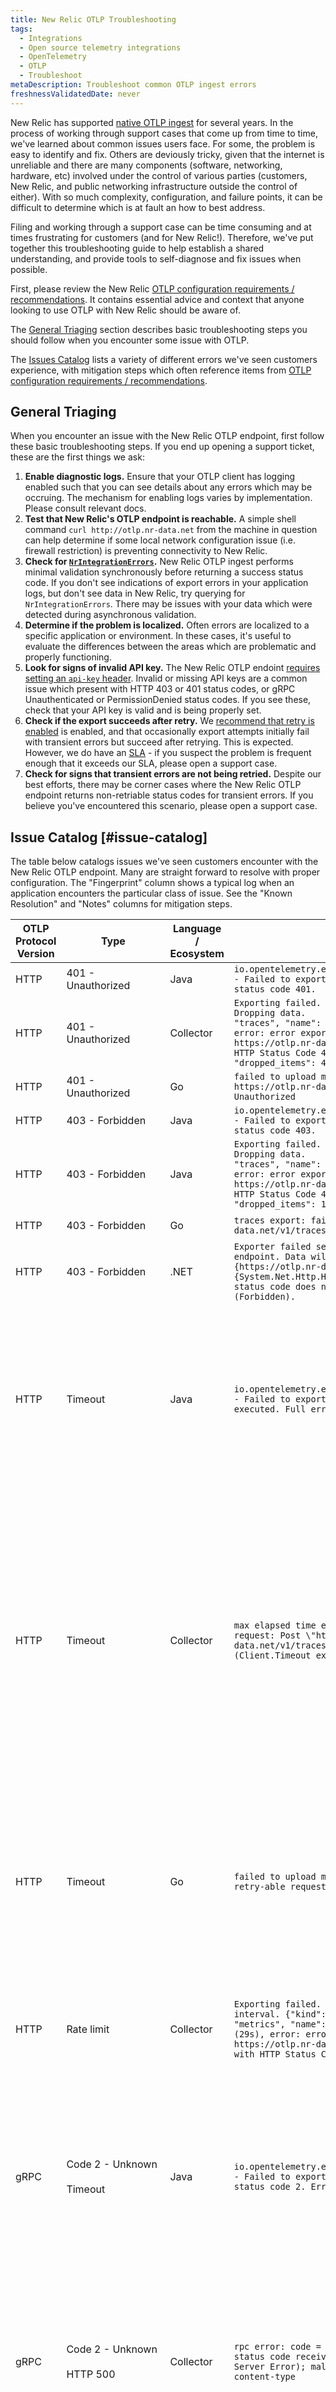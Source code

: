 ```yaml
---
title: New Relic OTLP Troubleshooting
tags:
  - Integrations
  - Open source telemetry integrations
  - OpenTelemetry
  - OTLP
  - Troubleshoot
metaDescription: Troubleshoot common OTLP ingest errors
freshnessValidatedDate: never
---
```


New Relic has supported [native OTLP ingest](/docs/more-integrations/open-source-telemetry-integrations/opentelemetry/best-practices/opentelemetry-otlp/) for several years. In the process of working through support cases that come up from time to time, we've learned about common issues users face. For some, the problem is easy to identify and fix. Others are deviously tricky, given that the internet is unreliable and there are many components (software, networking, hardware, etc) involved under the control of various parties (customers, New Relic, and public networking infrastructure outside the control of either). With so much complexity, configuration, and failure points, it can be difficult to determine which is at fault an how to best address.

Filing and working through a support case can be time consuming and at times frustrating for customers (and for New Relic!). Therefore, we've put together this troubleshooting guide to help establish a shared understanding, and provide tools to self-diagnose and fix issues when possible.

First, please review the New Relic [OTLP configuration requirements / recommendations](/docs/more-integrations/open-source-telemetry-integrations/opentelemetry/best-practices/opentelemetry-otlp/#configuration). It contains essential advice and context that anyone looking to use OTLP with New Relic should be aware of.

The [General Triaging](#general-triaging) section describes basic troubleshooting steps you should follow when you encounter some issue with OTLP.

The [Issues Catalog](#issue-catalog) lists a variety of different errors we've seen customers experience, with mitigation steps which often reference items from [OTLP configuration requirements / recommendations](/docs/more-integrations/open-source-telemetry-integrations/opentelemetry/best-practices/opentelemetry-otlp/#configuration).

## General Triaging

When you encounter an issue with the New Relic OTLP endpoint, first follow these basic troubleshooting steps. If you end up opening a support ticket, these are the first things we ask:

1. **Enable diagnostic logs.** Ensure that your OTLP client has logging enabled such that you can see details about any errors which may be occruing. The mechanism for enabling logs varies by implementation. Please consult relevant docs.
2. **Test that New Relic's OTLP endpoint is reachable.** A simple shell command `curl http://otlp.nr-data.net` from the machine in question can help determine if some local network configuration issue (i.e. firewall restriction) is preventing connectivity to New Relic.
3. **Check for [`NrIntegrationErrors`](/docs/telemetry-data-platform/manage-data/nrintegrationerror/).** New Relic OTLP ingest performs minimal validation synchronously before returning a success status code. If you don't see indications of export errors in your application logs, but don't see data in New Relic, try querying for `NrIntegrationErrors`. There may be issues with your data which were detected during asynchronous validation.
4. **Determine if the problem is localized.** Often errors are localized to a specific application or environment. In these cases, it's useful to evaluate the differences between the areas which are problematic and properly functioning.
5. **Look for signs of invalid API key.** The New Relic OTLP endoint [requires setting an `api-key` header](/docs/more-integrations/open-source-telemetry-integrations/opentelemetry/best-practices/opentelemetry-otlp/#api-key). Invalid or missing API keys are a common issue which present with HTTP 403 or 401 status codes, or gRPC Unauthenticated or PermissionDenied status codes. If you see these, check that your API key is valid and is being properly set.
6. **Check if the export succeeds after retry.** We [recommend that retry is enabled](/docs/more-integrations/open-source-telemetry-integrations/opentelemetry/best-practices/opentelemetry-otlp/#retry) is enabled, and that occasionally export attempts initially fail with transient errors but succeed after retrying. This is expected. However, we do have an [SLA](/docs/licenses/license-information/referenced-policies/service-level-availability-commitment/) - if you suspect the problem is frequent enough that it exceeds our SLA, please open a support case.
7. **Check for signs that transient errors are not being retried.** Despite our best efforts, there may be corner cases where the New Relic OTLP endpoint returns non-retriable status codes for transient errors. If you believe you've encountered this scenario, please open a support case.

## Issue Catalog [#issue-catalog]

The table below catalogs issues we've seen customers encounter with the New Relic OTLP endpoint. Many are straight forward to resolve with proper configuration. The "Fingerprint" column shows a typical log when an application encounters the particular class of issue. See the "Known Resolution" and "Notes" columns for mitigation steps.

| OTLP Protocol Version | Type | Language / Ecosystem | Fingerprint | Known Resolution | Notes |
|---|---|---|---|---|---|
| HTTP | 401 - Unauthorized | Java | `io.opentelemetry.exporter.internal.http.HttpExporter - Failed to export spans. Server responded with HTTP status code 401.` | [Include API Key](/docs/more-integrations/open-source-telemetry-integrations/opentelemetry/best-practices/opentelemetry-otlp/#api-key) | Missing `api-key` header |
| HTTP | 401 - Unauthorized | Collector | `Exporting failed. The error is not retryable. Dropping data.    {"kind": "exporter", "data_type": "traces", "name": "otlphttp", "error": "Permanent error: error exporting items, request to https://otlp.nr-data.net/v1/traces responded with HTTP Status Code 401, Message=, Details=[]", "dropped_items": 4}` | [Include API Key](/docs/more-integrations/open-source-telemetry-integrations/opentelemetry/best-practices/opentelemetry-otlp/#api-key) | Missing `api-key` header |
| HTTP | 401 - Unauthorized | Go | `failed to upload metrics: failed to send metrics to https://otlp.nr-data.net/v1/metrics: 401 Unauthorized` | [Include API Key](/docs/more-integrations/open-source-telemetry-integrations/opentelemetry/best-practices/opentelemetry-otlp/#api-key) | Missing `api-key` header |
| HTTP | 403 - Forbidden | Java | `io.opentelemetry.exporter.internal.http.HttpExporter - Failed to export spans. Server responded with HTTP status code 403.` | [Verify API Key](/docs/more-integrations/open-source-telemetry-integrations/opentelemetry/best-practices/opentelemetry-otlp/#api-key) | Invalid `api-key` header |
| HTTP | 403 - Forbidden | Java | `Exporting failed. The error is not retryable. Dropping data.    {"kind": "exporter", "data_type": "traces", "name": "otlphttp", "error": "Permanent error: error exporting items, request to https://otlp.nr-data.net/v1/traces responded with HTTP Status Code 403, Message=, Details=[]", "dropped_items": 14}` | [Verify API Key](/docs/more-integrations/open-source-telemetry-integrations/opentelemetry/best-practices/opentelemetry-otlp/#api-key) | Invalid `api-key` header |
| HTTP | 403 - Forbidden | Go | `traces export: failed to send to https://otlp.nr-data.net/v1/traces: 403 Forbidden` | [Verify API Key](/docs/more-integrations/open-source-telemetry-integrations/opentelemetry/best-practices/opentelemetry-otlp/#api-key) | Invalid `api-key` header |
| HTTP | 403 - Forbidden | .NET | `Exporter failed send data to collector to {0} endpoint. Data will not be sent. Exception: {1}{https://otlp.nr-data.net:4317/v1/traces}{System.Net.Http.HttpRequestException: Response status code does not indicate success: 403 (Forbidden).` | [Verify API Key](/docs/more-integrations/open-source-telemetry-integrations/opentelemetry/best-practices/opentelemetry-otlp/#api-key) | Invalid `api-key` header |
| HTTP | Timeout | Java | `io.opentelemetry.exporter.internal.http.HttpExporter - Failed to export spans. The request could not be executed. Full error message: timeout` | [Tune batching / timeout](/docs/more-integrations/open-source-telemetry-integrations/opentelemetry/best-practices/opentelemetry-otlp/#payload) | Occurs after export times out. Check timeout settings and client network status.<br></br>If you've ruled out client side network and configuration, open support case. |
| HTTP | Timeout | Collector | `max elapsed time expired failed to make an HTTP request: Post \"https://otlp.nr-data.net/v1/traces\": context deadline exceeded (Client.Timeout exceeded while awaiting headers)` | [Tune batching / timeout](/docs/more-integrations/open-source-telemetry-integrations/opentelemetry/best-practices/opentelemetry-otlp/#payload) | Typically occurs after retry attempts fail and export times out. Can be related to client network, client retry / timeout configuration, or New Relic network / servers.<br></br>If you've ruled out client side network and configuration, open support case. |
| HTTP | Timeout | Go | `failed to upload metrics: context deadline exceeded: retry-able request failure` | [Tune batching / timeout](/docs/more-integrations/open-source-telemetry-integrations/opentelemetry/best-practices/opentelemetry-otlp/#payload) | Occurs after export times out. Check timeout settings and client network status.<br></br>If you've ruled out client side network and configuration, open support case. |
| HTTP | Rate limit | Collector | `Exporting failed. Will retry the request after interval.	{"kind": "exporter", "data_type": "metrics", "name": "otlphttp", "error": "Throttle (29s), error: error exporting items, request to https://otlp.nr-data.net:443/v1/metrics responded with HTTP Status Code 429", "interval": "29s"}` | [Tune batching](/docs/more-integrations/open-source-telemetry-integrations/opentelemetry/best-practices/opentelemetry-otlp/#payload) | Rate limit exceeded.<br></br>Adjust batching configuration to reduce request rate. |
| gRPC | Code 2 - Unknown<br></br>Timeout | Java | `io.opentelemetry.exporter.internal.grpc.GrpcExporter - Failed to export spans. Server responded with gRPC status code 2. Error message: timeout` | [Tune batching / timeout](/docs/more-integrations/open-source-telemetry-integrations/opentelemetry/best-practices/opentelemetry-otlp/#payload) | Occurs after export times out. Check timeout settings and client network status.<br></br>If you've ruled out client side network and configuration, open support case. |
| gRPC | Code 2 - Unknown<br></br>HTTP 500 | Collector | `rpc error: code = Unknown desc = unexpected HTTP status code received from server: 500 (Internal Server Error); malformed header: missing HTTP content-type` | | New Relic networking vendor produced non-retriable status code for transient error.<br></br>If this happens repeatedly, open support case. |
| gRPC | Code 2 - Unknown<br></br>HTTP 530 | Collector | `rpc error: code = Unknown desc = unexpected HTTP status code received from server: 530 (); transport: received unexpected content-type \"text/html; charset=UTF-8\"` | | New Relic networking vendor produced non-retriable status code for transient error.<br></br>If this happens repeatedly, open support case. |
| gRPC | Code 4 - DeadlineExceeded | Collector | `rpc error: code = DeadlineExceeded desc = context deadline exceeded` | [Tune batching / timeout](/docs/more-integrations/open-source-telemetry-integrations/opentelemetry/best-practices/opentelemetry-otlp/#payload) | Typically occurs after retry attempts fail and export times out. Can be related to client network, client retry / timeout configuration, or New Relic network / servers.<br></br>If you've ruled out client side network and configuration, open support case. |
| gRPC | Code 7 - Unauthenticated | Java | `io.opentelemetry.exporter.internal.grpc.GrpcExporter - Failed to export spans. Server responded with gRPC status code 7.` | [Include API Key](/docs/more-integrations/open-source-telemetry-integrations/opentelemetry/best-practices/opentelemetry-otlp/#api-key) | Missing `api-key` header |
| gRPC | Code 7 - Unauthenticated | .NET | `Exporter failed send data to collector to {0} endpoint. Data will not be sent. Exception: {1}{https://otlp.nr-data.net:4317/}{Grpc.Core.RpcException: Status(StatusCode="Unauthenticated", Detail="")` | [Include API Key](/docs/more-integrations/open-source-telemetry-integrations/opentelemetry/best-practices/opentelemetry-otlp/#api-key) | Missing `api-key` header |
| gRPC | Code 8 - ResourceExhausted | Collector | `rpc error: code = ResourceExhausted desc = Too many requests", "dropped_items": 1024` | [Tune batching](/docs/more-integrations/open-source-telemetry-integrations/opentelemetry/best-practices/opentelemetry-otlp/#payload) | Rate limit exceeded.<br></br>Adjust batching configuration to reduce request rate. |
| gRPC | Code 13 - Internal | Java | `io.opentelemetry.exporter.internal.grpc.GrpcExporter - Failed to export spans. Server responded with gRPC status code 13.` | | Not enough information to diagnose. Could be New Relic networking vendor produced non-retriable status code for a transient error.<br></br>If this happens repeatedly, open a support case. |
| gRPC | Code 13 - Internal<br></br>HTTP 400 | Collector | `rpc error: code = Internal desc = unexpected HTTP status code received from server: 400 (Bad Request)` | | New Relic networking vendor produced non-retriable status code for a transient error.<br></br>If this happens repeatedly, open a support case. |
| gRPC | Code 14 - Unavailable<br></br>Connection reset | Collector | `rpc error: code = Unavailable desc = error reading from server: read tcp 100.127.0.171:47470->162.247.241.110:4317: read: connection reset by peer` | [Tune retry](/docs/more-integrations/open-source-telemetry-integrations/opentelemetry/best-practices/opentelemetry-otlp/#retry) | Should solve with retry. Ensure collector has sufficient resources to handle retry backpressure. |
| gRPC | Code 14 - Unavailable<br></br>HTTP 502 | Collector | `rpc error: code = Unavailable desc = unexpected HTTP status code received from server: 502 (Bad Gateway); transport: received unexpected content-type "text/html"` | [Tune retry](/docs/more-integrations/open-source-telemetry-integrations/opentelemetry/best-practices/opentelemetry-otlp/#retry) | Should solve with retry. Ensure collector has sufficient resources to handle retry backpressure. |
| gRPC | Code 14 - Unavailable<br></br>HTTP 503 | Collector | `rpc error: code = Unavailable desc = unexpected HTTP status code received from server: 503 (Service Unavailable)` | [Tune retry](/docs/more-integrations/open-source-telemetry-integrations/opentelemetry/best-practices/opentelemetry-otlp/#retry) | Should solve with retry. Ensure collector has sufficient resources to handle retry backpressure. |
| gRPC | Code 16 - PermissionDenied | Java | `io.opentelemetry.exporter.internal.grpc.GrpcExporter - Failed to export spans. Server responded with gRPC status code 16.` | [Verify API Key](/docs/more-integrations/open-source-telemetry-integrations/opentelemetry/best-practices/opentelemetry-otlp/#api-key) | Invalid `api-key` header |
| gRPC | Code 16 - PermissionDenied | .NET | `Exporter failed send data to collector to {0} endpoint. Data will not be sent. Exception: {1}{https://otlp.nr-data.net:4317/}{Grpc.Core.RpcException: Status(StatusCode="PermissionDenied", Detail="")` | [Verify API Key](/docs/more-integrations/open-source-telemetry-integrations/opentelemetry/best-practices/opentelemetry-otlp/#api-key) | Invalid `api-key` header |
